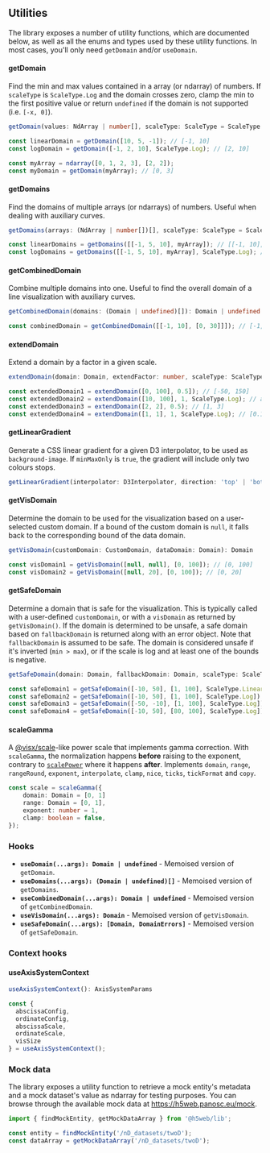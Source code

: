 
<Meta title="Utilities" />

## Utilities

The library exposes a number of utility functions, which are documented below, as well as all the enums and types used by these utility functions.
In most cases, you'll only need `getDomain` and/or `useDomain`.

#### getDomain

Find the min and max values contained in a array (or ndarray) of numbers. If `scaleType` is `ScaleType.Log` and the domain crosses zero, clamp the min to the first positive value or return `undefined` if the domain is not supported (i.e. `[-x, 0]`).

```ts
getDomain(values: NdArray | number[], scaleType: ScaleType = ScaleType.Linear): Domain | undefined

const linearDomain = getDomain([10, 5, -1]); // [-1, 10]
const logDomain = getDomain([-1, 2, 10], ScaleType.Log); // [2, 10]

const myArray = ndarray([0, 1, 2, 3], [2, 2]);
const myDomain = getDomain(myArray); // [0, 3]
```

#### getDomains

Find the domains of multiple arrays (or ndarrays) of numbers. Useful when dealing with auxiliary curves.

```ts
getDomains(arrays: (NdArray | number[])[], scaleType: ScaleType = ScaleType.Linear): (Domain | undefined)[]

const linearDomains = getDomains([[-1, 5, 10], myArray]); // [[-1, 10], [0, 3]]
const logDomains = getDomains([[-1, 5, 10], myArray], ScaleType.Log); // [[2, 10], [0, 3]]
```

#### getCombinedDomain

Combine multiple domains into one. Useful to find the overall domain of a line visualization with auxiliary curves.

```ts
getCombinedDomain(domains: (Domain | undefined)[]): Domain | undefined

const combinedDomain = getCombinedDomain([[-1, 10], [0, 30]]]); // [-1, 30]
```

#### extendDomain

Extend a domain by a factor in a given scale.

```ts
extendDomain(domain: Domain, extendFactor: number, scaleType: ScaleType = ScaleType.Linear): Domain

const extendedDomain1 = extendDomain([0, 100], 0.5]); // [-50, 150]
const extendedDomain2 = extendDomain([10, 100], 1, ScaleType.Log); // approx. [1, 1000]
const extendedDomain3 = extendDomain([2, 2], 0.5); // [1, 3]
const extendedDomain4 = extendDomain([1, 1], 1, ScaleType.Log); // [0.1, 10]
```

#### getLinearGradient

Generate a CSS linear gradient for a given D3 interpolator, to be used as `background-image`. If `minMaxOnly` is `true`, the gradient will include only two colours stops.

```ts
getLinearGradient(interpolator: D3Interpolator, direction: 'top' | 'bottom' | 'right' | 'left', minMaxOnly = false): string
```

#### getVisDomain

Determine the domain to be used for the visualization based on a user-selected custom domain. If a bound of the custom domain is `null`, it falls back to the corresponding bound of the data domain.

```ts
getVisDomain(customDomain: CustomDomain, dataDomain: Domain): Domain

const visDomain1 = getVisDomain([null, null], [0, 100]); // [0, 100]
const visDomain2 = getVisDomain([null, 20], [0, 100]); // [0, 20]
```

#### getSafeDomain

Determine a domain that is safe for the visualization. This is typically called with a user-defined `customDomain`, or with a `visDomain` as returned by `getVisDomain()`.
If the domain is determined to be unsafe, a safe domain based on `fallbackDomain` is returned along with an error object. Note that `fallbackDomain` is assumed to be safe.
The domain is considered unsafe if it's inverted (`min > max`), or if the scale is log and at least one of the bounds is negative.

```ts
getSafeDomain(domain: Domain, fallbackDomain: Domain, scaleType: ScaleType): [Domain, DomainErrors]

const safeDomain1 = getSafeDomain([-10, 50], [1, 100], ScaleType.Linear]); // [0, 50]
const safeDomain2 = getSafeDomain([-10, 50], [1, 100], ScaleType.Log]); // [1, 50]
const safeDomain3 = getSafeDomain([-50, -10], [1, 100], ScaleType.Log]); // [1, 100]
const safeDomain4 = getSafeDomain([-10, 50], [80, 100], ScaleType.Log]); // [50, 50] => log-safe min (80) is greater than max (50)
```

#### scaleGamma

A [@visx/scale](https://airbnb.io/visx/docs/scale)-like power scale that implements gamma correction. With `scaleGamma`, the normalization happens **before** raising to the exponent, contrary to [`scalePower`](https://github.com/d3/d3-scale/blob/main/README.md#scalePow) where it happens **after**.
Implements `domain`, `range`, `rangeRound`, `exponent`, `interpolate`, `clamp`, `nice`, `ticks`, `tickFormat` and `copy`.

```ts
const scale = scaleGamma({
    domain: Domain = [0, 1]
    range: Domain = [0, 1],
    exponent: number = 1,
    clamp: boolean = false,
});
```

### Hooks

- **`useDomain(...args): Domain | undefined`** - Memoised version of `getDomain`.
- **`useDomains(...args): (Domain | undefined)[]`** - Memoised version of `getDomains`.
- **`useCombinedDomain(...args): Domain | undefined`** - Memoised version of `getCombinedDomain`.
- **`useVisDomain(...args): Domain`** - Memoised version of `getVisDomain`.
- **`useSafeDomain(...args): [Domain, DomainErrors]`** - Memoised version of `getSafeDomain`.

### Context hooks

#### useAxisSystemContext

```ts
useAxisSystemContext(): AxisSystemParams

const {
  abscissaConfig,
  ordinateConfig,
  abscissaScale,
  ordinateScale,
  visSize
} = useAxisSystemContext();
```

### Mock data

The library exposes a utility function to retrieve a mock entity's metadata and a mock dataset's value as ndarray for testing purposes.
You can browse through the available mock data at https://h5web.panosc.eu/mock.

```ts
import { findMockEntity, getMockDataArray } from '@h5web/lib';

const entity = findMockEntity('/nD_datasets/twoD');
const dataArray = getMockDataArray('/nD_datasets/twoD');
```
